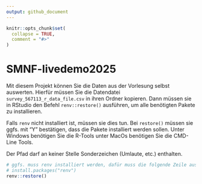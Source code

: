 ```yaml
---
output: github_document
---
```


<!-- README.md is generated from README.Rmd. Please edit that file -->

```r
knitr::opts_chunk$set(
  collapse = TRUE,
  comment = "#>"
)
```

# SMNF-livedemo2025

<!-- badges: start -->
<!-- badges: end -->

Mit diesem Projekt können Sie die Daten aus der Vorlesung selbst auswerten.
Hierfür müssen Sie die Datendatei `survey_567113_r_data_file.csv` in ihren Ordner kopieren.
Dann müssen sie in RStudio den Befehl `renv::restore()` ausführen, um alle benötigten Pakete zu installieren.

Falls `renv` nicht installiert ist, müssen sie dies tun. Bei `restore()` müssen sie ggfs. mit "Y" bestätigen, dass die Pakete installiert werden sollen. Unter Windows benötigen Sie die R-Tools unter MacOs benötigen Sie die CMD-Line Tools.

Der Pfad darf an keiner Stelle Sonderzeichen (Umlaute, etc.) enthalten.

```r
# ggfs. muss renv installiert werden, dafür muss die folgende Zeile auskommentiert werden.
# install.packages("renv")
renv::restore()


```
